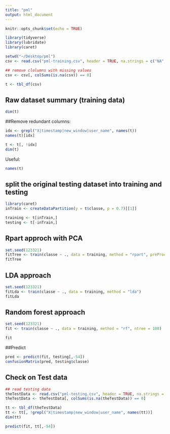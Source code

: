 ```yaml
---
title: "pml"
output: html_document
---
```


```r
knitr::opts_chunk$set(echo = TRUE)

library(tidyverse)
library(lubridate)
library(caret)

setwd("~/Desktop/pml")
csv <- read.csv("pml-training.csv", header = TRUE, na.strings = c("NA", "", "#DIV/0!"))

## remove clolumns with missing values
csv <- csv[, colSums(is.na(csv)) == 0]

t <- tbl_df(csv)
```


## Raw dataset summary (training data)

```r
dim(t)
```


##Remove redundant columns:
```r
idx <- grepl("X|timestamp|new_window|user_name", names(t))
names(t)[idx]

t <- t[, !idx]
dim(t)
```


Useful:

```r
names(t)

```


## split the original testing dataset into training and testing
```r
library(caret)
inTrain <- createDataPartition(y = t$classe, p = 0.7)[[1]]

training <- t[inTrain,]
testing <- t[-inTrain,]
```

## Rpart approch with PCA

```r
set.seed(123321)
fitTree <- train(classe ~ ., data = training, method = "rpart", preProcess = "pca")
fitTree
```


## LDA approach

```r
set.seed(123321)
fitLda <- train(classe ~ ., data = training, method = "lda")
fitLda

```


## Random forest approach

```r
set.seed(123321)
fit <- train(classe ~ ., data = training, method = "rf", ntree = 100)
```


```r
fit
```


##Predict

```r
pred <- predict(fit, testing[,-54])
confusionMatrix(pred, testing$classe)
```



## Check on Test data

```r
## read testing data
theTestData <- read.csv("pml-testing.csv", header = TRUE, na.strings = c("NA", "", "#DIV/0!"))
theTestData <- theTestData[, colSums(is.na(theTestData)) == 0]

tt <- tbl_df(theTestData)
tt <- tt[, !grepl("X|timestamp|new_window|user_name", names(tt))]
dim(tt)
```


```r
predict(fit, tt[,-54])
```









